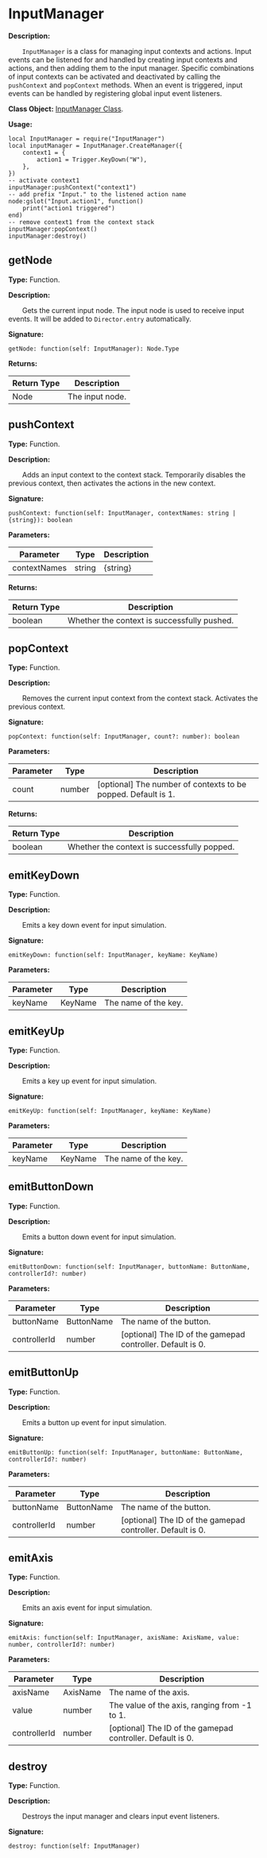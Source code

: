# InputManager

**Description:**

&emsp;&emsp;`InputManager` is a class for managing input contexts and actions. Input events can be listened for and handled by creating input contexts and actions, and then adding them to the input manager. Specific combinations of input contexts can be activated and deactivated by calling the `pushContext` and `popContext` methods. When an event is triggered, input events can be handled by registering global input event listeners.

**Class Object:** [InputManager Class](/docs/api/Class%20Object/InputManager).

**Usage:**
```tl
local InputManager = require("InputManager")
local inputManager = InputManager.CreateManager({
	context1 = {
		action1 = Trigger.KeyDown("W"),
	},
})
-- activate context1
inputManager:pushContext("context1")
-- add prefix "Input." to the listened action name
node:gslot("Input.action1", function()
	print("action1 triggered")
end)
-- remove context1 from the context stack
inputManager:popContext()
inputManager:destroy()
```

## getNode

**Type:** Function.

**Description:**

&emsp;&emsp;Gets the current input node. The input node is used to receive input events. It will be added to `Director.entry` automatically.

**Signature:**
```tl
getNode: function(self: InputManager): Node.Type
```

**Returns:**

| Return Type | Description |
| --- | --- |
| Node | The input node. |

## pushContext

**Type:** Function.

**Description:**

&emsp;&emsp;Adds an input context to the context stack. Temporarily disables the previous context, then activates the actions in the new context.

**Signature:**
```tl
pushContext: function(self: InputManager, contextNames: string | {string}): boolean
```

**Parameters:**

| Parameter | Type | Description |
| --- | --- | --- |
| contextNames | string | \{string} | The name of the context or a list of context names. |

**Returns:**

| Return Type | Description |
| --- | --- |
| boolean | Whether the context is successfully pushed. |

## popContext

**Type:** Function.

**Description:**

&emsp;&emsp;Removes the current input context from the context stack. Activates the previous context.

**Signature:**
```tl
popContext: function(self: InputManager, count?: number): boolean
```

**Parameters:**

| Parameter | Type | Description |
| --- | --- | --- |
| count | number | [optional] The number of contexts to be popped. Default is 1. |

**Returns:**

| Return Type | Description |
| --- | --- |
| boolean | Whether the context is successfully popped. |

## emitKeyDown

**Type:** Function.

**Description:**

&emsp;&emsp;Emits a key down event for input simulation.

**Signature:**
```tl
emitKeyDown: function(self: InputManager, keyName: KeyName)
```

**Parameters:**

| Parameter | Type | Description |
| --- | --- | --- |
| keyName | KeyName | The name of the key. |

## emitKeyUp

**Type:** Function.

**Description:**

&emsp;&emsp;Emits a key up event for input simulation.

**Signature:**
```tl
emitKeyUp: function(self: InputManager, keyName: KeyName)
```

**Parameters:**

| Parameter | Type | Description |
| --- | --- | --- |
| keyName | KeyName | The name of the key. |

## emitButtonDown

**Type:** Function.

**Description:**

&emsp;&emsp;Emits a button down event for input simulation.

**Signature:**
```tl
emitButtonDown: function(self: InputManager, buttonName: ButtonName, controllerId?: number)
```

**Parameters:**

| Parameter | Type | Description |
| --- | --- | --- |
| buttonName | ButtonName | The name of the button. |
| controllerId | number | [optional] The ID of the gamepad controller. Default is 0. |

## emitButtonUp

**Type:** Function.

**Description:**

&emsp;&emsp;Emits a button up event for input simulation.

**Signature:**
```tl
emitButtonUp: function(self: InputManager, buttonName: ButtonName, controllerId?: number)
```

**Parameters:**

| Parameter | Type | Description |
| --- | --- | --- |
| buttonName | ButtonName | The name of the button. |
| controllerId | number | [optional] The ID of the gamepad controller. Default is 0. |

## emitAxis

**Type:** Function.

**Description:**

&emsp;&emsp;Emits an axis event for input simulation.

**Signature:**
```tl
emitAxis: function(self: InputManager, axisName: AxisName, value: number, controllerId?: number)
```

**Parameters:**

| Parameter | Type | Description |
| --- | --- | --- |
| axisName | AxisName | The name of the axis. |
| value | number | The value of the axis, ranging from -1 to 1. |
| controllerId | number | [optional] The ID of the gamepad controller. Default is 0. |

## destroy

**Type:** Function.

**Description:**

&emsp;&emsp;Destroys the input manager and clears input event listeners.

**Signature:**
```tl
destroy: function(self: InputManager)
```